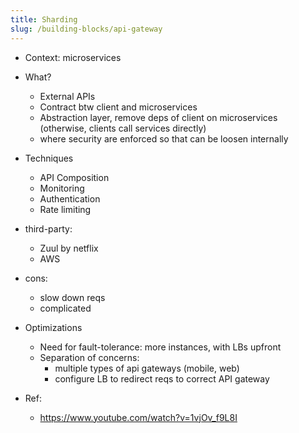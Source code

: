```yaml
---
title: Sharding
slug: /building-blocks/api-gateway
---
```


- Context: microservices
- What?

  - External APIs
  - Contract btw client and microservices
  - Abstraction layer, remove deps of client on microservices (otherwise, clients call services directly)
  - where security are enforced so that can be loosen internally

- Techniques

  - API Composition
  - Monitoring
  - Authentication
  - Rate limiting

- third-party:

  - Zuul by netflix
  - AWS

- cons:

  - slow down reqs
  - complicated

- Optimizations

  - Need for fault-tolerance: more instances, with LBs upfront
  - Separation of concerns:
    - multiple types of api gateways (mobile, web)
    - configure LB to redirect reqs to correct API gateway

- Ref:
  - https://www.youtube.com/watch?v=1vjOv_f9L8I
